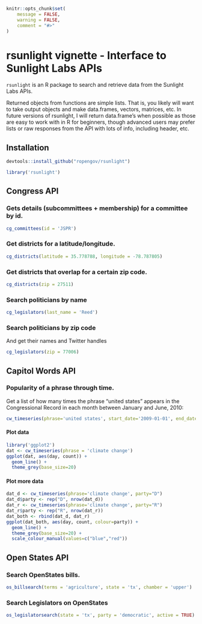 <!--
%\VignetteEngine{knitr}
%\VignetteIndexEntry{rsunlight vignette}
%\VignetteEncoding{UTF-8}
-->

```r
knitr::opts_chunk$set(
	message = FALSE,
	warning = FALSE,
	comment = "#>"
)
```

rsunlight vignette - Interface to Sunlight Labs APIs
=====================================================

`rsunlight` is an R package to search and retrieve data from the Sunlight Labs APIs. 

Returned objects from functions are simple lists. That is, you likely will want to take output objects and make data.frames, vectors, matrices, etc. In future versions of rsunlight, I will return data.frame's when possible as those are easy to work with in R for beginners, though advanced users may prefer lists or raw responses from the API with lots of info, including header, etc.

## Installation

```r
devtools::install_github("ropengov/rsunlight")
```

```r
library('rsunlight')
```

## Congress API

### Gets details (subcommittees + membership) for a committee by id.

```r
cg_committees(id = 'JSPR')
```

### Get districts for a latitude/longitude.

```r
cg_districts(latitude = 35.778788, longitude = -78.787805)
```

### Get districts that overlap for a certain zip code.

```r
cg_districts(zip = 27511)
```

### Search politicians by name

```r
cg_legislators(last_name = 'Reed')
```

### Search politicians by zip code

And get their names and Twitter handles

```r
cg_legislators(zip = 77006)
```

## Capitol Words API

### Popularity of a phrase through time.

Get a list of how many times the phrase "united states" appears in the Congressional Record in each month between January and June, 2010:

```r
cw_timeseries(phrase='united states', start_date='2009-01-01', end_date='2009-04-30', granularity='month')
```

#### Plot data

```r
library('ggplot2')
dat <- cw_timeseries(phrase = 'climate change')
ggplot(dat, aes(day, count)) + 
  geom_line() + 
  theme_grey(base_size=20)
```

#### Plot more data

```r
dat_d <- cw_timeseries(phrase='climate change', party="D")
dat_d$party <- rep("D", nrow(dat_d))
dat_r <- cw_timeseries(phrase='climate change', party="R")
dat_r$party <- rep("R", nrow(dat_r))
dat_both <- rbind(dat_d, dat_r)
ggplot(dat_both, aes(day, count, colour=party)) + 
  geom_line() + 
  theme_grey(base_size=20) + 
  scale_colour_manual(values=c("blue","red"))
```

## Open States API

### Search OpenStates bills.

```r
os_billsearch(terms = 'agriculture', state = 'tx', chamber = 'upper')
```

### Search Legislators on OpenStates

```r
os_legislatorsearch(state = 'tx', party = 'democratic', active = TRUE)
```
